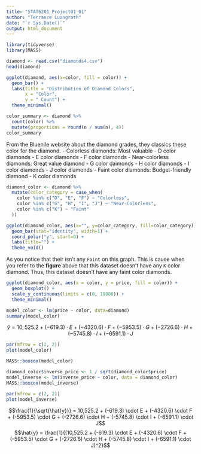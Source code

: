 ```yaml
---
title: "STAT6201_Project01_01"
author: "Terrance Luangrath"
date: "`r Sys.Date()`"
output: html_document
---
```


```r
library(tidyverse)
library(MASS)

diamond <- read.csv("diamonds4.csv")
head(diamond)
```

```r
ggplot(diamond, aes(x=color, fill = color)) +
  geom_bar() +
  labs(title = "Distribution of Diamond Colors",
       x = "Color",
       y = " Count") +
  theme_minimal()
```
```r
color_summary <- diamond %>%
  count(color) %>%
  mutate(proportions = round(n / sum(n), 4))
color_summary
```


From the Bluenile website about the diamond grades, they classics these color for the diamond. 
- Colorless diamonds: Most valuable
  - D color diamonds
  - E color diamonds
  - F color diamonds
- Near-colorless diamonds: Great value diamond
  - G color daimonds
  - H color diamonds
  - I color diamonds
  - J color diamonds
- Faint color diamonds: Budget-friendly diamond
 - K color diamonds
 
```r
diamond_color <- diamond %>%
  mutate(color_category = case_when(
    color %in% c("D", "E", "F") ~ "Colorless",
    color %in% c("G", "H", "I", "J") ~ "Near-Colorless",
    color %in% c("K") ~ "Faint"
  ))
```


```r
ggplot(diamond_color, aes(x="", y=color_category, fill=color_category)) + 
  geom_bar(stat="identity", width=1) + 
  coord_polar("y", start=0) + 
  labs(title="") + 
  theme_void() 
```
As you notice that their isn't any `Faint` on this graph. This is cause when you refer to the **figure** above that this dataset doesn't have any `K` color diamond. Thus, this dataset doesn't have any faint color diamonds. 

```r
ggplot(diamond_color, aes(x = color, y = price, fill = color)) + 
  geom_boxplot() +
  scale_y_continuous(limits = c(0, 10000)) +
  theme_minimal()
```


```r
model_color <- lm(price ~ color, data=diamond)
summary(model_color)
```
$$\hat{y} = 10,525.2 + (-619.3) \cdot E + (-4320.6) \cdot F + (-5953.5) \cdot G + (-2726.6) \cdot H + (-5745.8) \cdot I + (-6591.1) \cdot J$$
```r
par(mfrow = c(2, 2))
plot(model_color)
```

```r
MASS::boxcox(model_color)
```

```r
diamond_color$inverse_price <- 1 / sqrt(diamond_color$price)
model_inverse <- lm(inverse_price ~ color, data = diamond_color)
MASS::boxcox(model_inverse)
```
```r
par(mfrow = c(2, 2))
plot(model_inverse)
```
$$\frac{1}{\sqrt{\hat{y}}} = 10,525.2 + (-619.3) \cdot E + (-4320.6) \cdot F + (-5953.5) \cdot G + (-2726.6) \cdot H + (-5745.8) \cdot I + (-6591.1) \cdot J$$
$$\hat{y} = \frac{1}{(10,525.2 + (-619.3) \cdot E + (-4320.6) \cdot F + (-5953.5) \cdot G + (-2726.6) \cdot H + (-5745.8) \cdot I + (-6591.1) \cdot J)^2}$$
